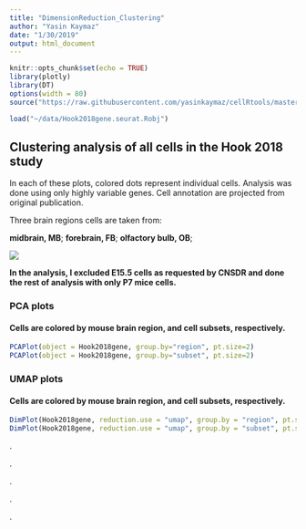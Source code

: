 ```yaml
---
title: "DimensionReduction_Clustering"
author: "Yasin Kaymaz"
date: "1/30/2019"
output: html_document
---
```


```r
knitr::opts_chunk$set(echo = TRUE)
library(plotly)
library(DT)
options(width = 80)
source("https://raw.githubusercontent.com/yasinkaymaz/cellRtools/master/main/functions.R")
```

```r
load("~/data/Hook2018gene.seurat.Robj")
```

## Clustering analysis of all cells in the Hook 2018 study

In each of these plots, colored dots represent individual cells. Analysis was done using only highly variable genes. Cell annotation are projected from original publication.


Three brain regions cells are taken from: 

**midbrain, MB**; 
**forebrain, FB**; 
**olfactory bulb, OB**;


![](Hook.cell.populations.png)


**In the analysis, I excluded E15.5 cells as requested by CNSDR and done the rest of analysis with only P7 mice cells.**


### **PCA plots**

#### Cells are colored by mouse brain region, and cell subsets, respectively.

```r

PCAPlot(object = Hook2018gene, group.by="region", pt.size=2)
PCAPlot(object = Hook2018gene, group.by="subset", pt.size=2)
```


### **UMAP plots**

#### Cells are colored by mouse brain region, and cell subsets, respectively.

```r
DimPlot(Hook2018gene, reduction.use = "umap", group.by = "region", pt.size=2)
DimPlot(Hook2018gene, reduction.use = "umap", group.by = "subset", pt.size=2)
```

.

.

.

.

.
